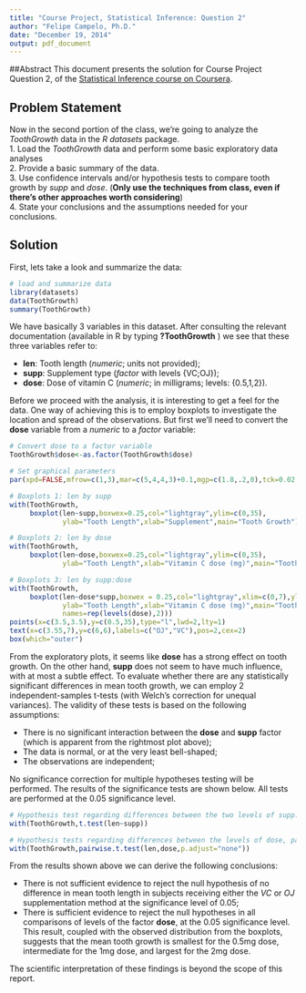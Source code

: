 ```yaml
---
title: "Course Project, Statistical Inference: Question 2"
author: "Felipe Campelo, Ph.D."
date: "December 19, 2014"
output: pdf_document
---
```


##Abstract
This document presents the solution for Course Project Question 2, of the [Statistical Inference course on Coursera][1].

## Problem Statement
Now in the second portion of the class, we're going to analyze the _ToothGrowth_ data in the _R datasets_ package.  
1. Load the _ToothGrowth_ data and perform some basic exploratory data analyses  
2. Provide a basic summary of the data.  
3. Use confidence intervals and/or hypothesis tests to compare tooth growth by _supp_ and _dose_. (**Only use the techniques from class, even if there's other approaches worth considering**)  
4. State your conclusions and the assumptions needed for your conclusions. 

## Solution
First, lets take a look and summarize the data:
```r
# load and summarize data
library(datasets)
data(ToothGrowth)
summary(ToothGrowth)
```
We have basically 3 variables in this dataset. After consulting the relevant documentation (available in R by typing **?ToothGrowth** ) we see that these three variables refer to:  

- **len**: Tooth length (_numeric_; units not provided);
- **supp**: Supplement type (_factor_ with levels {VC;OJ});
- **dose**: Dose of vitamin C (_numeric_; in milligrams; levels: {0.5,1,2}).

Before we proceed with the analysis, it is interesting to get a feel for the data. One way of achieving this is to employ boxplots to investigate the location and spread of the observations. But first we'll need to convert the **dose** variable from a _numeric_ to a _factor_ variable: 
```r
# Convert dose to a factor variable
ToothGrowth$dose<-as.factor(ToothGrowth$dose)

# Set graphical parameters
par(xpd=FALSE,mfrow=c(1,3),mar=c(5,4,4,3)+0.1,mgp=c(1.8,.2,0),tck=0.02,las=1,bty="n")

# Boxplots 1: len by supp
with(ToothGrowth,
     boxplot(len~supp,boxwex=0.25,col="lightgray",ylim=c(0,35),
             ylab="Tooth Length",xlab="Supplement",main="Tooth Growth"))

# Boxplots 2: len by dose
with(ToothGrowth,
     boxplot(len~dose,boxwex=0.25,col="lightgray",ylim=c(0,35),
             ylab="Tooth Length",xlab="Vitamin C dose (mg)",main="Tooth Growth"))

# Boxplots 3: len by supp:dose
with(ToothGrowth,
     boxplot(len~dose*supp,boxwex = 0.25,col="lightgray",xlim=c(0,7),ylim=c(0,35),
             ylab="Tooth Length",xlab="Vitamin C dose (mg)",main="Tooth Growth",
             names=rep(levels(dose),2)))
points(x=c(3.5,3.5),y=c(0.5,35),type="l",lwd=2,lty=1)
text(x=c(3.55,7),y=c(6,6),labels=c("OJ","VC"),pos=2,cex=2)
box(which="outer")
```
From the exploratory plots, it seems like **dose** has a strong effect on tooth growth. On the other hand, **supp** does not seem to have much influence, with at most a subtle effect. To evaluate whether there are any statistically significant differences in mean tooth growth, we can employ 2 independent-samples t-tests (with Welch's correction for unequal variances). The validity of these tests is based on the following assumptions:

- There is no significant interaction between the **dose** and **supp** factor (which is apparent from the rightmost plot above);
- The data is normal, or at the very least bell-shaped;
- The observations are independent;

No significance correction for multiple hypotheses testing will be performed. The results of the significance tests are shown below. All tests are performed at the 0.05 significance level.

```r
# Hypothesis test regarding differences between the two levels of supp:
with(ToothGrowth,t.test(len~supp))

# Hypothesis tests regarding differences between the levels of dose, pairwise:
with(ToothGrowth,pairwise.t.test(len,dose,p.adjust="none"))
```
From the results shown above we can derive the following conclusions:

- There is not sufficient evidence to reject the null hypothesis of no difference in mean tooth length in subjects receiving either the _VC_ or _OJ_ supplementation method at the significance level of 0.05;
- There is sufficient evidence to reject the null hypotheses in all comparisons of levels of the factor **dose**, at the 0.05 significance level. This result, coupled with the observed distribution from the boxplots, suggests that the mean tooth growth is smallest for the 0.5mg dose, intermediate for the 1mg dose, and largest for the 2mg dose. 

The scientific interpretation of these findings is beyond the scope of this report.


[1]: https://www.coursera.org/course/statinference "Course Page"